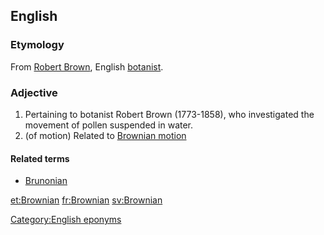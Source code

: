 ==English==

===Etymology===
From [[w:Robert Brown (botanist)|Robert Brown]], English [[botanist]].

===Adjective===
{{en-adj|-}}

# Pertaining to botanist Robert Brown (1773-1858), who investigated the movement of pollen suspended in water.
# (of motion) Related to [[Brownian motion]]

====Related terms====
* [[Brunonian]]

[[Category:English eponyms]]

[[et:Brownian]]
[[fr:Brownian]]
[[sv:Brownian]]